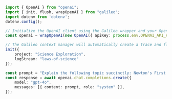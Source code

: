 ```typescript TypeScript
import { OpenAI } from "openai";
import { init, flush, wrapOpenAI } from "galileo";
import dotenv from 'dotenv';
dotenv.config();

// Initialize the OpenAI client using the Galileo wrapper and your OpenAI API key
const openai = wrapOpenAI(new OpenAI({ apiKey: process.env.OPENAI_API_KEY }));

// The Galileo context manager will automatically create a trace and flush the logs when exiting
init({
    project: "Science Exploration",
    logStream: "laws-of-science"
});

const prompt = "Explain the following topic succinctly: Newton's First Law";
const response = await openai.chat.completions.create({
    model: "gpt-4o",
    messages: [{ content: prompt, role: "system" }],
});
```